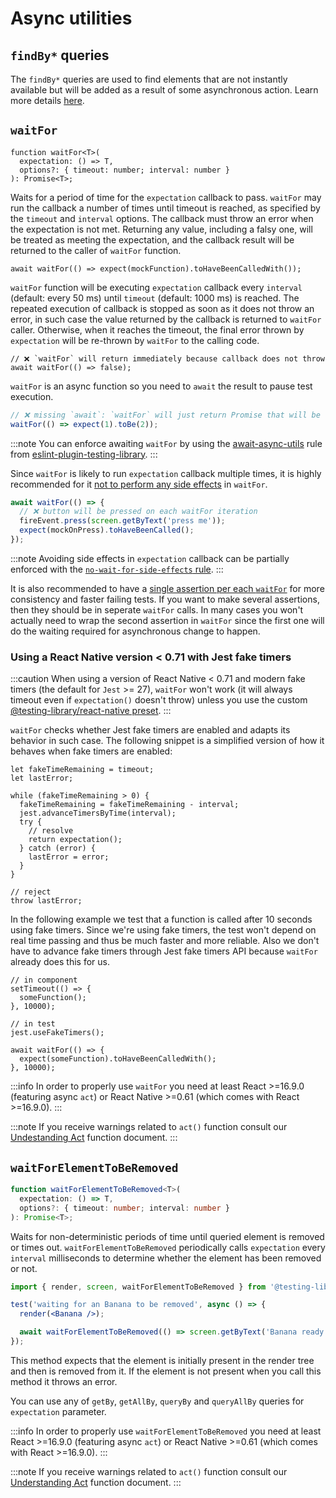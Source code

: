 # Async utilities

## `findBy*` queries

The `findBy*` queries are used to find elements that are not instantly available but will be added as a result of some asynchronous action. Learn more details [here](docs/api/queries#find-by).

## `waitFor`

```tsx
function waitFor<T>(
  expectation: () => T,
  options?: { timeout: number; interval: number }
): Promise<T>;
```

Waits for a period of time for the `expectation` callback to pass. `waitFor` may run the callback a number of times until timeout is reached, as specified by the `timeout` and `interval` options. The callback must throw an error when the expectation is not met. Returning any value, including a falsy one, will be treated as meeting the expectation, and the callback result will be returned to the caller of `waitFor` function.

```tsx
await waitFor(() => expect(mockFunction).toHaveBeenCalledWith());
```

`waitFor` function will be executing `expectation` callback every `interval` (default: every 50 ms) until `timeout` (default: 1000 ms) is reached. The repeated execution of callback is stopped as soon as it does not throw an error, in such case the value returned by the callback is returned to `waitFor` caller. Otherwise, when it reaches the timeout, the final error thrown by `expectation` will be re-thrown by `waitFor` to the calling code.

```tsx
// ❌ `waitFor` will return immediately because callback does not throw
await waitFor(() => false);
```

`waitFor` is an async function so you need to `await` the result to pause test execution.

```jsx
// ❌ missing `await`: `waitFor` will just return Promise that will be rejected when the timeout is reached
waitFor(() => expect(1).toBe(2));
```

:::note
You can enforce awaiting `waitFor` by using the [await-async-utils](https://github.com/testing-library/eslint-plugin-testing-library/blob/main/docs/rules/await-async-utils.md) rule from [eslint-plugin-testing-library](https://github.com/testing-library/eslint-plugin-testing-library).
:::

Since `waitFor` is likely to run `expectation` callback multiple times, it is highly recommended for it [not to perform any side effects](https://kentcdodds.com/blog/common-mistakes-with-react-testing-library#performing-side-effects-in-waitfor) in `waitFor`.

```jsx
await waitFor(() => {
  // ❌ button will be pressed on each waitFor iteration
  fireEvent.press(screen.getByText('press me'));
  expect(mockOnPress).toHaveBeenCalled();
});
```

:::note
Avoiding side effects in `expectation` callback can be partially enforced with the [`no-wait-for-side-effects` rule](https://github.com/testing-library/eslint-plugin-testing-library/blob/main/docs/rules/no-wait-for-side-effects.md).
:::

It is also recommended to have a [single assertion per each `waitFor`](https://kentcdodds.com/blog/common-mistakes-with-react-testing-library#having-multiple-assertions-in-a-single-waitfor-callback) for more consistency and faster failing tests. If you want to make several assertions, then they should be in seperate `waitFor` calls. In many cases you won't actually need to wrap the second assertion in `waitFor` since the first one will do the waiting required for asynchronous change to happen.

### Using a React Native version < 0.71 with Jest fake timers

:::caution
When using a version of React Native < 0.71 and modern fake timers (the default for `Jest` >= 27), `waitFor` won't work (it will always timeout even if `expectation()` doesn't throw) unless you use the custom [@testing-library/react-native preset](https://github.com/callstack/react-native-testing-library#custom-jest-preset).
:::

`waitFor` checks whether Jest fake timers are enabled and adapts its behavior in such case. The following snippet is a simplified version of how it behaves when fake timers are enabled:

```tsx
let fakeTimeRemaining = timeout;
let lastError;

while (fakeTimeRemaining > 0) {
  fakeTimeRemaining = fakeTimeRemaining - interval;
  jest.advanceTimersByTime(interval);
  try {
    // resolve
    return expectation();
  } catch (error) {
    lastError = error;
  }
}

// reject
throw lastError;
```

In the following example we test that a function is called after 10 seconds using fake timers. Since we're using fake timers, the test won't depend on real time passing and thus be much faster and more reliable. Also we don't have to advance fake timers through Jest fake timers API because `waitFor` already does this for us.

```tsx
// in component
setTimeout(() => {
  someFunction();
}, 10000);

// in test
jest.useFakeTimers();

await waitFor(() => {
  expect(someFunction).toHaveBeenCalledWith();
}, 10000);
```

:::info
In order to properly use `waitFor` you need at least React >=16.9.0 (featuring async `act`) or React Native >=0.61 (which comes with React >=16.9.0).
:::

:::note
If you receive warnings related to `act()` function consult our [Undestanding Act](docs/advanced/understanding-act.md) function document.
:::

## `waitForElementToBeRemoved`

```ts
function waitForElementToBeRemoved<T>(
  expectation: () => T,
  options?: { timeout: number; interval: number }
): Promise<T>;
```

Waits for non-deterministic periods of time until queried element is removed or times out. `waitForElementToBeRemoved` periodically calls `expectation` every `interval` milliseconds to determine whether the element has been removed or not.

```jsx
import { render, screen, waitForElementToBeRemoved } from '@testing-library/react-native';

test('waiting for an Banana to be removed', async () => {
  render(<Banana />);

  await waitForElementToBeRemoved(() => screen.getByText('Banana ready'));
});
```

This method expects that the element is initially present in the render tree and then is removed from it. If the element is not present when you call this method it throws an error.

You can use any of `getBy`, `getAllBy`, `queryBy` and `queryAllBy` queries for `expectation` parameter.

:::info
In order to properly use `waitForElementToBeRemoved` you need at least React >=16.9.0 (featuring async `act`) or React Native >=0.61 (which comes with React >=16.9.0).
:::

:::note
If you receive warnings related to `act()` function consult our [Understanding Act](docs/advanced/understanding-act.md) function document.
:::
